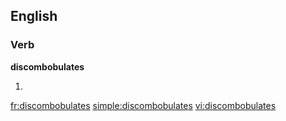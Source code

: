 ==English==

===Verb===
'''discombobulates'''

# {{third-person singular of|[[discombobulate]]}}

[[fr:discombobulates]]
[[simple:discombobulates]]
[[vi:discombobulates]]